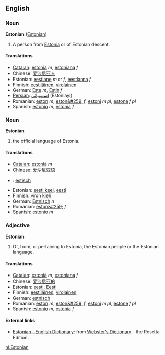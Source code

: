 ==English==
===Noun===
'''Estonian''' ([[Estonian]])

#A person from [[Estonia]] or of Estonian descent.

====Translations====
*[[Catalan]]: [[estonià]] ''m'', [[estoniana]] ''f''
*Chinese: [[爱沙尼亚人]]
*Estonian: [[eestlane]] ''m'' or ''f'', [[eestlanna]] ''f''
*Finnish: [[eestiläinen]], [[virolainen]]
*German: [[Este]] ''m'', [[Estin]] ''f''
*[[Persian]]: [[استونيائي]] (Estoniayi)
*Romanian: [[eston]] ''m'', [[eston&#259;]] ''f'', [[estoni]] ''m pl'', [[estone]] ''f pl''
*Spanish: [[estonio]] ''m'', [[estonia]] ''f''

===Noun===
'''Estonian'''

#the official language of Estonia.

====Translations====
*[[Catalan]]: [[estonià]] ''m''
*Chinese: [[爱沙尼亚语]]
*{{nl}}: [[estisch]]
*Estonian: [[eesti keel]], [[eesti]]
*Finnish: [[viron kieli]]
*German: [[Estnisch]] ''n''
*Romanian: [[eston&#259;]] ''f''
*Spanish: [[estonio]] ''m''

===Adjective===
'''Estonian'''

#Of, from, or pertaining to Estonia, the Estonian people or the Estonian language.

====Translations====
*[[Catalan]]: [[estonià]] ''m'', [[estoniana]] ''f''
*Chinese: [[爱沙尼亚的]]
*Estonian: [[eesti]], [[Eesti]]
*Finnish: [[eestiläinen]], [[virolainen]]
*German: [[estnisch]]
*Romanian: [[eston]] ''m'', [[eston&#259;]] ''f'', [[estoni]] ''m pl'', [[estone]] ''f pl''
*Spanish: [[estonio]] ''m'', [[estonia]] ''f''

==== External links====
*[http://www.websters-online-dictionary.org/definition/Estonian-english/ Estonian - English Dictionary]: from [http://www.websters-online-dictionary.org/ Webster's Dictionary] - the Rosetta Edition.

[[nl:Estonian]]